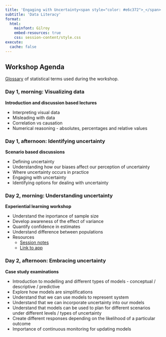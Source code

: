 ```yaml
---
title: 'Engaging with Uncertainty<span style="color: #e6c372">_</span>'
subtitle: 'Data Literacy'
format:
  html:
    mainfont: Gilroy
    embed-resources: true
    css: session-content/style.css
execute: 
  cache: false
---
```


<!-- GitHub Pages link: https://codeclan.github.io/data_literacy/ -->

## Workshop Agenda

[Glossary](session-content/glossary.html) of statistical terms used during the workshop.

### Day 1, morning: Visualizing data

**Introduction and discussion based lectures**

-   Interpreting visual data
-   Misleading with data
-   Correlation vs causation
-   Numerical reasoning - absolutes, percentages and relative values

### Day 1, afternoon: Identifying uncertainty

**Scenario based discussions**

-   Defining uncertainty
-   Understanding how our biases affect our perception of uncertainty
-   Where uncertainty occurs in practice
-   Engaging with uncertainty
-   Identifying options for dealing with uncertainty

### Day 2, morning: Understanding uncertainty

**Experiential learning workshop**

-   Understand the inportance of sample size
-   Develop awareness of the effect of variance
-   Quantify confidence in estimates
-   Understand difference between populations
-   Resources
    -   [Session notes](session-content/d2-s1_lab_understanding-uncertainty.html)
    -   [Link to app](https://cc-stats.shinyapps.io/uncertainty)

### Day 2, afternoon: Embracing uncertainty

**Case study examinations**

-   Introduction to modelling and different types of models - conceptual / descriptive / predictive
-   Explore how models are simplifications
-   Understand that we can use models to represent system
-   Understand that we can incorporate uncertainty into our models
-   Understand that models can be used to plan for different scenarios under different levels / types of uncertainty
-   Create different responses depending on the likelihood of a particular outcome
-   Importance of continuous monitoring for updating models
